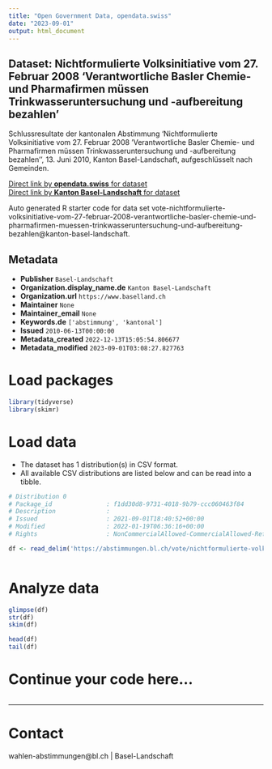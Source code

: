 ```yaml
---
title: "Open Government Data, opendata.swiss"
date: "2023-09-01"
output: html_document
---
```


## Dataset: Nichtformulierte Volksinitiative vom 27. Februar 2008 'Verantwortliche Basler Chemie- und Pharmafirmen müssen Trinkwasseruntersuchung und -aufbereitung bezahlen'

Schlussresultate der kantonalen Abstimmung 'Nichtformulierte Volksinitiative vom 27. Februar 2008 'Verantwortliche Basler Chemie- und Pharmafirmen müssen Trinkwasseruntersuchung und -aufbereitung bezahlen'', 13. Juni 2010, Kanton Basel-Landschaft, aufgeschlüsselt nach Gemeinden.

[Direct link by **opendata.swiss** for dataset](https://opendata.swiss/de/dataset/nichtformulierte-volksinitiative-vom-27-februar-2008-verantwortliche-basler-chemie-und-pharmafi)<br>
[Direct link by **Kanton Basel-Landschaft** for dataset](https://abstimmungen.bl.ch/vote/nichtformulierte-volksinitiative-vom-27-februar-2008-verantwortliche-basler-chemie-und-pharmafirmen-muessen-trinkwasseruntersuchung-und-aufbereitung-bezahlen/data)

Auto generated R starter code for data set vote-nichtformulierte-volksinitiative-vom-27-februar-2008-verantwortliche-basler-chemie-und-pharmafirmen-muessen-trinkwasseruntersuchung-und-aufbereitung-bezahlen@kanton-basel-landschaft.

## Metadata

- **Publisher** `Basel-Landschaft`
- **Organization.display_name.de** `Kanton Basel-Landschaft`
- **Organization.url** `https://www.baselland.ch`
- **Maintainer** `None`
- **Maintainer_email** `None`
- **Keywords.de** `['abstimmung', 'kantonal']`
- **Issued** `2010-06-13T00:00:00`
- **Metadata_created** `2022-12-13T15:05:54.806677`
- **Metadata_modified** `2023-09-01T03:08:27.827763`


# Load packages

```r

library(tidyverse)
library(skimr)

```

# Load data

-   The dataset has 1 distribution(s) in CSV format.
-   All available CSV distributions are listed below and can be read into a tibble.

```r

# Distribution 0
# Package_id               : f1dd30d8-9731-4018-9b79-ccc060463f84
# Description              : 
# Issued                   : 2021-09-01T18:40:52+00:00
# Modified                 : 2022-01-19T06:36:16+00:00
# Rights                   : NonCommercialAllowed-CommercialAllowed-ReferenceRequired

df <- read_delim('https://abstimmungen.bl.ch/vote/nichtformulierte-volksinitiative-vom-27-februar-2008-verantwortliche-basler-chemie-und-pharmafirmen-muessen-trinkwasseruntersuchung-und-aufbereitung-bezahlen/data-csv')



```

# Analyze data

```r

glimpse(df)
str(df)
skim(df)

head(df)
tail(df)

```

# Continue your code here...

```r

```

------------------------------------------------------------------------

# Contact

wahlen-abstimmungen@bl.ch | Basel-Landschaft

